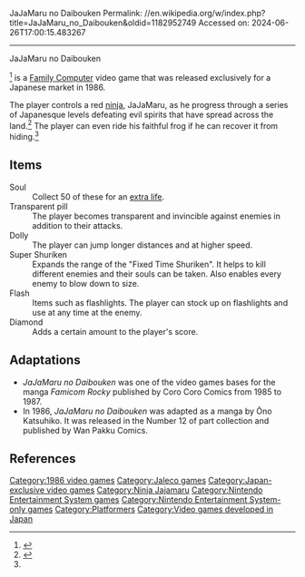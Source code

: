 JaJaMaru no Daibouken
Permalink: //en.wikipedia.org/w/index.php?title=JaJaMaru_no_Daibouken&oldid=1182952749
Accessed on: 2024-06-26T17:00:15.483267



------
JaJaMaru no Daibouken
{{Infobox video game
|title = JaJaMaru no Daibouken
|image = [[File:JajamarunoDaiboukenBoxShotNES.jpg|frameless|JaJaMaru no Daibouken]]
|caption = Cover art
|series = ''Ninja JaJaMaru''
|developer = Jaleco
|publisher = [[Jaleco]]<ref name="gamefaqs">{{cite web | url = http://www.gamefaqs.com/nes/578308-jajamaru-no-daibouken/data | title = Release information | publisher = [[GameFAQs]] | date = | accessdate = 2011-05-19}}</ref>
|released = {{vgrelease|JP|August 22, 1986<ref name="gamefaqs"/>}}
|genre = [[Action game|2D action]] [[platform game|platformer]]<ref name="gamefaqs"/>
|modes = [[Single-player video game|Single-player]]
|platforms = [[Nintendo Entertainment System|Family Computer]]
}}

{{nihongo|'''''JaJaMaru no Daibouken'''''|じゃじゃ丸の大冒険||"JaJaMaru's Great Adventure"}}<ref>{{cite web | url = http://kurx.net/game/gamebook/fc/JPnesHe.txt | title = Japanese-English title translation | publisher = JPNES | date = | accessdate = 2011-05-19 | url-status = dead | archiveurl = https://web.archive.org/web/20090331123838/http://kurx.net/game/gamebook/fc/JPnesHe.txt | archivedate = 2009-03-31}}</ref> is a [[Nintendo Entertainment System|Family Computer]] video game that was released exclusively for a Japanese market in 1986.

The player controls a red [[ninja]], JaJaMaru, as he progress through a series of Japanesque levels defeating evil spirits that have spread across the land.<ref name="hardcoregaming">{{cite web | url = http://www.hardcoregaming101.net/jajamaru/jajamaru2.htm | title = Basic overview | publisher = Hardcore Gaming 101 | date = | accessdate = 2011-05-19}}</ref> The player can even ride his faithful frog if he can recover it from hiding.<ref name="hardcoregaming"/>

==Items==
;Soul
:Collect 50 of these for an [[Life (video games)#Extra lives|extra life]].
;Transparent pill
:The player becomes transparent and invincible against enemies in addition to their attacks.
;Dolly
:The player can jump longer distances and at higher speed.
;Super Shuriken
:Expands the range of the "Fixed Time Shuriken". It helps to kill different enemies and their souls can be taken. Also enables every enemy to blow down to size.
;Flash
:Items such as flashlights. The player can stock up on flashlights and use at any time at the enemy.
;Diamond 
:Adds a certain amount to the player's score.

== Adaptations ==
* ''JaJaMaru no Daibouken'' was one of the video games bases for the manga ''Famicom Rocky'' published by Coro Coro Comics from 1985 to 1987.
* In 1986, ''JaJaMaru no Daibouken'' was adapted as a manga by Ōno Katsuhiko. It was released in the Number 12 of part collection {{nihongo|'''''Hisshō Tekunikku Kan Peki-ban'''''|必勝テクニック完ペキ版}} and published by Wan Pakku Comics.

==References==
{{reflist}}

{{Ninja Jajamaru}}
{{Jaleco franchises}}

[[Category:1986 video games]]
[[Category:Jaleco games]]
[[Category:Japan-exclusive video games]]
[[Category:Ninja Jajamaru]]
[[Category:Nintendo Entertainment System games]]
[[Category:Nintendo Entertainment System-only games]]
[[Category:Platformers]]
[[Category:Video games developed in Japan]]

{{action-videogame-stub}}